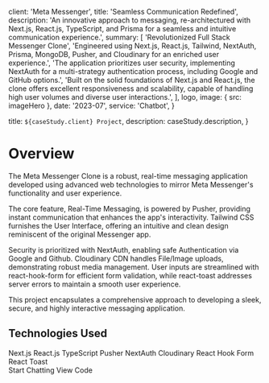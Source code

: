 

  client: 'Meta Messenger',
  title: 'Seamless Communication Redefined',
  description:
    'An innovative approach to messaging, re-architectured with Next.js, React.js, TypeScript, and Prisma for a seamless and intuitive communication experience.',
  summary: [
    'Revolutionized Full Stack Messenger Clone',
    'Engineered using Next.js, React.js, Tailwind, NextAuth, Prisma, MongoDB, Pusher, and Cloudinary for an enriched user experience.',
    'The application prioritizes user security, implementing NextAuth for a multi-strategy authentication process, including Google and GitHub options.',
    'Built on the solid foundations of Next.js and React.js, the clone offers excellent responsiveness and scalability, capable of handling high user volumes and diverse user interactions.',
  ],
  logo,
  image: { src: imageHero },
  date: '2023-07',
  service: 'Chatbot',
}

  title: `${caseStudy.client} Project`,
  description: caseStudy.description,
}

<h1 className="text-3xl font-bold">Overview</h1>

<p className="py-6 text-lg">
  The Meta Messenger Clone is a robust, real-time messaging application
  developed using advanced web technologies to mirror Meta Messenger's
  functionality and user experience.
</p>
<p className="pb-6 text-lg">
  The core feature, Real-Time Messaging, is powered by Pusher, providing instant
  communication that enhances the app's interactivity. Tailwind CSS furnishes
  the User Interface, offering an intuitive and clean design reminiscent of the
  original Messenger app.
</p>
<p className="pb-6 text-lg">
  Security is prioritized with NextAuth, enabling safe Authentication via Google
  and Github. Cloudinary CDN handles File/Image uploads, demonstrating robust
  media management. User inputs are streamlined with react-hook-form for
  efficient form validation, while react-toast addresses server errors to
  maintain a smooth user experience.
</p>
<p className="pb-6 text-lg">
  This project encapsulates a comprehensive approach to developing a sleek,
  secure, and highly interactive messaging application.
</p>

<h2 className="text-2xl font-bold">Technologies Used</h2>

<TagList>
  <TagListItem>Next.js</TagListItem>
  <TagListItem>React.js</TagListItem>
  <TagListItem>TypeScript</TagListItem>
  <TagListItem>Pusher</TagListItem>
  <TagListItem>NextAuth</TagListItem>
  <TagListItem>Cloudinary</TagListItem>
  <TagListItem>React Hook Form</TagListItem>
  <TagListItem>React Toast</TagListItem>
</TagList>

<div className="flex flex-col items-center">
  <Link
    target="_blank"
    rel="noopener noreferrer"
    href="https://messenger-six-nu.vercel.app/"
    className="mt-5 w-5/6 rounded-full bg-blue py-2 text-center font-semibold text-white transition hover:bg-cyan md:w-3/6"
  >
    Start Chatting
  </Link>
  <Link
    target="_blank"
    rel="noopener noreferrer"
    href="https://github.com/mrwebwork/messenger"
    className="mt-5 w-5/6 rounded-full bg-blue py-2 text-center font-semibold text-white transition hover:bg-cyan md:w-3/6"
  >
    View Code
  </Link>
</div>
